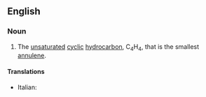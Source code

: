 {{also|cyclobutadiène}}
==English==

===Noun===
{{wikipedia}}
{{en-noun}}

# {{lb|en|organic compound}} The [[unsaturated]] [[cyclic]] [[hydrocarbon]], C<sub>4</sub>H<sub>4</sub>, that is the smallest [[annulene]].

====Translations====
{{trans-top|cyclobutadiene}}
* Italian: {{t|it|ciclobutadiene|m}}
{{trans-mid}}
{{trans-bottom}}